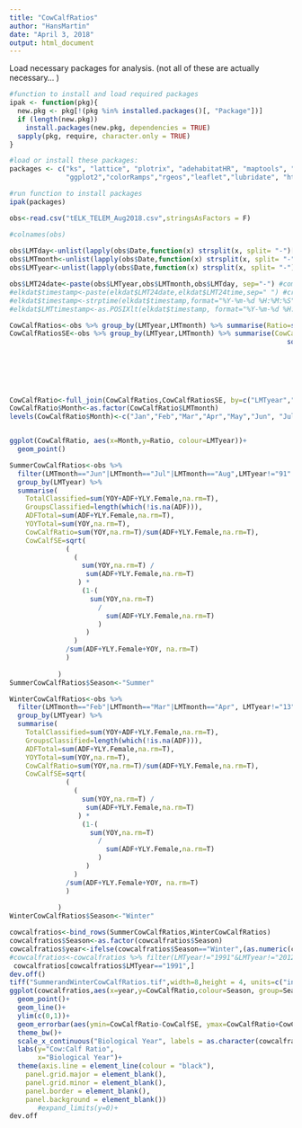 ```yaml
---
title: "CowCalfRatios"
author: "HansMartin"
date: "April 3, 2018"
output: html_document
---
```



Load necessary packages for analysis. (not all of these are actually necessary... )
```r
#function to install and load required packages
ipak <- function(pkg){
  new.pkg <- pkg[!(pkg %in% installed.packages()[, "Package"])]
  if (length(new.pkg)) 
    install.packages(new.pkg, dependencies = TRUE)
  sapply(pkg, require, character.only = TRUE)
}

#load or install these packages:
packages <- c("ks", "lattice", "plotrix", "adehabitatHR", "maptools", "foreign", "rgdal", "sp", "raster",
              "ggplot2","colorRamps","rgeos","leaflet","lubridate", "htmlwidgets","move", "tmap","grid","dplyr","lubridate","tydr")

#run function to install packages
ipak(packages)
```


```r
obs<-read.csv("tELK_TELEM_Aug2018.csv",stringsAsFactors = F)
```

```r
#colnames(obs)
  
obs$LMTday<-unlist(lapply(obs$Date,function(x) strsplit(x, split= "-")[[1]][1])) #extracts month
obs$LMTmonth<-unlist(lapply(obs$Date,function(x) strsplit(x, split= "-")[[1]][2]))#extracts day
obs$LMTyear<-unlist(lapply(obs$Date,function(x) strsplit(x, split= "-")[[1]][3]))#extracts year

obs$LMT24date<-paste(obs$LMTyear,obs$LMTmonth,obs$LMTday, sep="-") #combines date by Year-month-day
#elkdat$timestamp<-paste(elkdat$LMT24date,elkdat$LMT24time,sep=" ") #creates a timestamp
#elkdat$timestamp<-strptime(elkdat$timestamp,format="%Y-%m-%d %H:%M:%S")
#elkdat$LMTtimestamp<-as.POSIXlt(elkdat$timestamp, format="%Y-%m-%d %H:%M:%S",tz="America/Denver") #format the time stamp.
```

```r
CowCalfRatios<-obs %>% group_by(LMTyear,LMTmonth) %>% summarise(Ratio=sum(YOY,na.rm=T)/sum(ADF+YLY.Female,na.rm=T))
CowCalfRatiosSE<-obs %>% group_by(LMTyear,LMTmonth) %>% summarise(CowCalfSE=
                                                                     sqrt(
                                                                       ((sum(YOY,na.rm=T)/
                                                                          sum(ADF+YLY.Female,na.rm=T)
                                                                        )*(1-(sum(YOY,na.rm=T)/sum(ADF+YLY.Female,na.rm=T))))
                                                                       /sum(ADF+YLY.Female+YOY, na.rm=T)
                                                                              ))

CowCalfRatio<-full_join(CowCalfRatios,CowCalfRatiosSE, by=c("LMTyear","LMTmonth"))
CowCalfRatio$Month<-as.factor(CowCalfRatio$LMTmonth)
levels(CowCalfRatio$Month)<-c("Jan","Feb","Mar","Apr","May","Jun", "Jul","Aug","Sep","Oct","Nov","Dec")


ggplot(CowCalfRatio, aes(x=Month,y=Ratio, colour=LMTyear))+
  geom_point()
```

```r

SummerCowCalfRatios<-obs %>% 
  filter(LMTmonth=="Jun"|LMTmonth=="Jul"|LMTmonth=="Aug",LMTyear!="91" ) %>% 
  group_by(LMTyear) %>% 
  summarise(
    TotalClassified=sum(YOY+ADF+YLY.Female,na.rm=T),
    GroupsClassified=length(which(!is.na(ADF))),
    ADFTotal=sum(ADF+YLY.Female,na.rm=T),
    YOYTotal=sum(YOY,na.rm=T),
    CowCalfRatio=sum(YOY,na.rm=T)/sum(ADF+YLY.Female,na.rm=T),
    CowCalfSE=sqrt(
              (
                (
                  sum(YOY,na.rm=T) /
                   sum(ADF+YLY.Female,na.rm=T)
                 ) *
                  (1-(
                    sum(YOY,na.rm=T)
                      /
                        sum(ADF+YLY.Female,na.rm=T)
                      )
                   )
                )
              /sum(ADF+YLY.Female+YOY, na.rm=T)
              )
    
            )
SummerCowCalfRatios$Season<-"Summer"

WinterCowCalfRatios<-obs %>% 
  filter(LMTmonth=="Feb"|LMTmonth=="Mar"|LMTmonth=="Apr", LMTyear!="13") %>% 
  group_by(LMTyear) %>% 
  summarise(
    TotalClassified=sum(YOY+ADF+YLY.Female,na.rm=T),
    GroupsClassified=length(which(!is.na(ADF))),
    ADFTotal=sum(ADF+YLY.Female,na.rm=T),
    YOYTotal=sum(YOY,na.rm=T),
    CowCalfRatio=sum(YOY,na.rm=T)/sum(ADF+YLY.Female,na.rm=T),
    CowCalfSE=sqrt(
              (
                (
                  sum(YOY,na.rm=T) /
                   sum(ADF+YLY.Female,na.rm=T)
                 ) *
                  (1-(
                    sum(YOY,na.rm=T)
                      /
                        sum(ADF+YLY.Female,na.rm=T)
                      )
                   )
                )
              /sum(ADF+YLY.Female+YOY, na.rm=T)
              )
    
            )
WinterCowCalfRatios$Season<-"Winter"

cowcalfratios<-bind_rows(SummerCowCalfRatios,WinterCowCalfRatios)
cowcalfratios$Season<-as.factor(cowcalfratios$Season)
cowcalfratios$year<-ifelse(cowcalfratios$Season=="Winter",(as.numeric(cowcalfratios$LMTyear)-1+2000),as.numeric(cowcalfratios$LMTyear)+2000)
#cowcalfratios<-cowcalfratios %>% filter(LMTyear!="1991"&LMTyear!="2012")
 cowcalfratios[cowcalfratios$LMTyear=="1991",]
dev.off()
tiff("SummerandWinterCowCalfRatios.tif",width=8,height = 4, units=c("in"),compression=c("none"), res=600)
ggplot(cowcalfratios,aes(x=year,y=CowCalfRatio,colour=Season, group=Season))+
  geom_point()+
  geom_line()+
  ylim(c(0,1))+
  geom_errorbar(aes(ymin=CowCalfRatio-CowCalfSE, ymax=CowCalfRatio+CowCalfSE), width=.1, col="black")+
  theme_bw()+
  scale_x_continuous("Biological Year", labels = as.character(cowcalfratios$year), breaks = cowcalfratios$year)+
  labs(y="Cow:Calf Ratio",
       x="Biological Year")+
  theme(axis.line = element_line(colour = "black"),
    panel.grid.major = element_blank(),
    panel.grid.minor = element_blank(),
    panel.border = element_blank(),
    panel.background = element_blank()) 
       #expand_limits(y=0)+
dev.off
```
 

